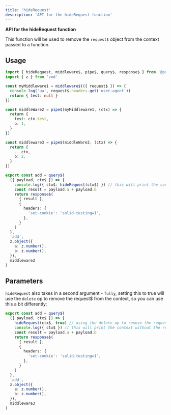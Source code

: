```yaml
---
title: 'hideRequest'
description: 'API for the hideRequest function'
---
```


**API for the hideRequest function**

This function will be used to remove the `request$` object from the context passed to a function.

## Usage

```ts
import { hideRequest, middleware$, pipe$, query$, response$ } from '@prpc/solid'
import { z } from 'zod'

const myMiddleware1 = middleware$(({ request$ }) => {
  console.log('ua', request$.headers.get('user-agent'))
  return { test: null }
})

const middleWare2 = pipe$(myMiddleware1, (ctx) => {
  return {
    test: ctx.test,
    o: 1,
  }
})

const middleware3 = pipe$(middleWare2, (ctx) => {
  return {
    ...ctx,
    b: 2,
  }
})

export const add = query$(
  ({ payload, ctx$ }) => {
    console.log({ ctx$: hideRequest(ctx$) }) // this will print the context without the request$
    const result = payload.a + payload.b
    return response$(
      { result },
      {
        headers: {
          'set-cookie': 'solid-testing=1',
        },
      }
    )
  },
  'add',
  z.object({
    a: z.number(),
    b: z.number(),
  }),
  middleware3
)
```

## Parameters

`hideRequest` also takes in a second argument - `fully`, setting this to true will use the `delete` op to remove the request$ from the context, so you can use this a bit differently:

```ts
export const add = query$(
  ({ payload, ctx$ }) => {
    hideRequest(ctx$, true) // using the delete op to remove the request$ object
    console.log({ ctx$ }) // this will print the context without the request$
    const result = payload.a + payload.b
    return response$(
      { result },
      {
        headers: {
          'set-cookie': 'solid-testing=1',
        },
      }
    )
  },
  'add',
  z.object({
    a: z.number(),
    b: z.number(),
  }),
  middleware3
)
```
